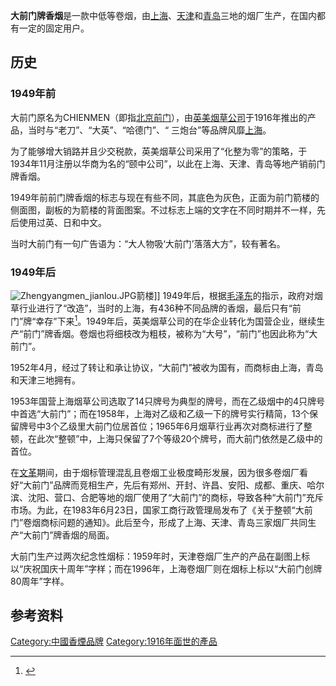 {{Infobox Beverage
| name = 大前门牌香烟
| image = 
| logo = 
| type = [[香烟|香烟]]
| manufacturer = 上海烟厂、天津烟厂、青岛烟厂{{r|大前门往事}}
| origin = {{ROC}}[[上海市|上海市]]
| introduced = 1916年
| colour = 
| flavour = 
| variants = 
| related =
| website = 
|}}
'''大前门牌香烟'''是一款中低等卷烟，由[[上海|上海]]、[[天津|天津]]和[[青岛|青岛]]三地的烟厂生产{{r|大前门往事}}，在国内都有一定的固定用户。
==历史==
===1949年前===
大前门原名为CHIENMEN{{r|上海大前门}}（即指[[前门|北京前门]]）{{r|大前门往事}}，由[[英美烟草公司|英美烟草公司]]于1916年推出的产品{{r|大前门历史}}，当时与“老刀”、“大英”、“哈德门”、“ 三炮台”等品牌风靡[[上海|上海]]{{r|大前门历史}}。

为了能够增大销路并且少交税款{{r|大前门历史}}，英美烟草公司采用了“化整为零”的策略，于1934年11月注册以华商为名的“颐中公司”，以此在上海、天津、青岛等地产销前门牌香烟{{r|大前门历史}}。

1949年前前门牌香烟的标志与现在有些不同，其底色为灰色，正面为前门箭楼的侧面图，副板的为箭楼的背面图案{{r|大前门往事}}。不过标志上端的文字在不同时期并不一样，先后使用过英、日和中文{{r|大前门往事}}。

当时大前门有一句广告语为：“大人物吸‘大前门’落落大方”，较有著名{{r|大前门历史}}。

===1949年后===
[[File:Zhengyangmen_jianlou.JPG|thumb]]箭楼]]
1949年后，根据[[毛泽东|毛泽东]]的指示，政府对烟草行业进行了“改造”，当时的上海，有436种不同品牌的香烟，最后只有“前门”牌“幸存”下来<ref>{{Cite web
 |url=http://money.163.com/special/00253IA4/1950daqianmen.html
 |title=1950年大前门_中国制造_网易
 |work=money.163.com
 |accessdate=27 July 2010
 |archive-date=2019-09-17
 |archive-url=https://web.archive.org/web/20190917062041/http://money.163.com/special/00253IA4/1950daqianmen.html
 |dead-url=no
 }}</ref>。1949年后，英美烟草公司的在华企业转化为国营企业，继续生产“前门”牌香烟{{r|大前门往事}}。卷烟也将细枝改为粗枝，被称为“大号”，“前门”也因此称为“大前门”{{r|大前门往事}}。

1952年4月，经过了转让和承让协议，“大前门”被收为国有，而商标由上海，青岛和天津三地拥有{{r|大前门历史}}。

1953年国营上海烟草公司选取了14只牌号为典型的牌号，而在乙级烟中的4只牌号中首选“大前门”{{r|大前门历史}}；而在1958年，上海对乙级和乙级一下的牌号实行精简，13个保留牌号中3个乙级里大前门位居首位{{r|大前门历史}}；1965年6月烟草行业再次对商标进行了整顿，在此次“整顿”中，上海只保留了7个等级20个牌号，而大前门依然是乙级中的首位{{r|大前门历史}}。

在[[文革|文革]]期间，由于烟标管理混乱且卷烟工业极度畸形发展，因为很多卷烟厂看好“大前门”品牌而竞相生产{{r|大前门往事}}，先后有郑州、开封、许昌、安阳、成都、重庆、哈尔滨、沈阳、营口、合肥{{r|大前门往事}}等地的烟厂使用了“大前门”的商标，导致各种“大前门”充斥市场{{r|大前门往事}}。为此，在1983年6月23日，国家工商行政管理局发布了《关于整顿“大前门”卷烟商标问题的通知》。此后至今，形成了上海、天津、青岛三家烟厂共同生产“大前门”牌香烟的局面{{r|大前门往事}}。

大前门生产过两次纪念性烟标{{r|大前门历史}}：1959年时，天津卷烟厂生产的产品在副图上标以“庆祝国庆十周年”字样；而在1996年，上海卷烟厂则在烟标上标以“大前门创牌80周年”字样{{r|大前门历史}}。

==参考资料==
{{reflist|refs=
<ref name="大前门往事">{{Cite web
 |url= http://www.tobaccochina.com/culture/history/wu/20052/200522495250_188811.shtml
 |title=烟草在线---大前门的沧桑事
 |work=tobaccochina.com
 |accessdate=27 July 2010
}}</ref>
<ref name="大前门历史">{{Cite web
 |url        = http://www.cangdian.com/Doc/zhishi/html/060721171702.html
 |title        = “大前门”的历史
 |work        = cangdian.com
 |accessdate        = 27 July 2010
 |archive-date        = 2019-09-13
 |archive-url        = https://web.archive.org/web/20190913063542/http://www.cangdian.com/Doc/zhishi/html/060721171702.html
 |dead-url        = yes
 }}</ref>
<ref name="上海大前门">{{Cite web
 |url         = http://www.sh-tobacco.com.cn/wps/portal/shyc/product_center/brand_unfurl/judge?categoryId=125&categoryType=infoCategory
 |title       = 上海烟草（集团）公司
 |work        = sh-tobacco.com.cn
 |accessdate  = 27 July 2010
 |deadurl     = yes
 |archiveurl  = https://web.archive.org/web/20100807065022/http://www.sh-tobacco.com.cn/wps/portal/shyc/product_center/brand_unfurl/judge?categoryId=125&categoryType=infoCategory
 |archivedate = 2010年8月7日
}}</ref>}}

[[Category:中國香煙品牌|Category:中國香煙品牌]]
[[Category:1916年面世的產品|Category:1916年面世的產品]]